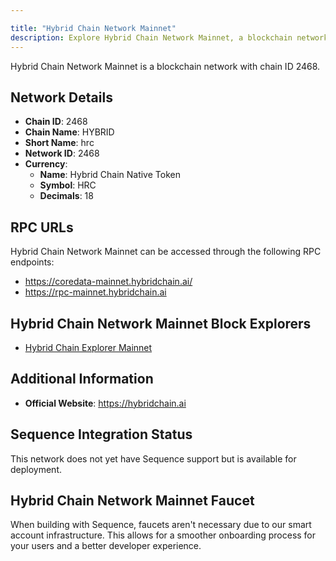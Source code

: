 ```yaml
---

title: "Hybrid Chain Network Mainnet"
description: Explore Hybrid Chain Network Mainnet, a blockchain network with chain ID 2468. Learn about its native currency, Hybrid Chain Native Token, and how to interact with the network.
---
```




Hybrid Chain Network Mainnet is a blockchain network with chain ID 2468.

## Network Details

- **Chain ID**: 2468
- **Chain Name**: HYBRID
- **Short Name**: hrc
- **Network ID**: 2468
- **Currency**: 
  - **Name**: Hybrid Chain Native Token
  - **Symbol**: HRC
  - **Decimals**: 18

## RPC URLs

Hybrid Chain Network Mainnet can be accessed through the following RPC endpoints:

- https://coredata-mainnet.hybridchain.ai/
- https://rpc-mainnet.hybridchain.ai

## Hybrid Chain Network Mainnet Block Explorers

- [Hybrid Chain Explorer Mainnet](https://hybridscan.ai)

## Additional Information

- **Official Website**: https://hybridchain.ai

## Sequence Integration Status

This network does not yet have Sequence support but is available for deployment.

## Hybrid Chain Network Mainnet Faucet

When building with Sequence, faucets aren't necessary due to our smart account infrastructure. This allows for a smoother onboarding process for your users and a better developer experience.
